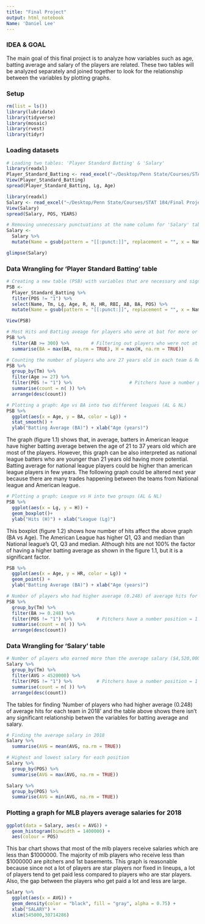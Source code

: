 ```yaml
---
title: "Final Project"
output: html_notebook
Name: 'Daniel Lee'
---
```


### IDEA & GOAL

The main goal of this final project is to analyze how variables such as age, batting average and salary of the players are related.  These two tables will be analyzed separately and joined together to look for the relationship between the variables by plotting graphs. 

### Setup
```r
rm(list = ls())
library(lubridate)
library(tidyverse)
library(mosaic)
library(rvest)
library(tidyr)
```

### Loading datasets
```r
# Loading two tables: 'Player Standard Batting' & 'Salary'
library(readxl)
Player_Standard_Batting <- read_excel("~/Desktop/Penn State/Courses/STAT 184/Final Project/Player Standard Batting.xlsx")
View(Player_Standard_Batting)
spread(Player_Standard_Batting, Lg, Age)

library(readxl)
Salary <- read_excel("~/Desktop/Penn State/Courses/STAT 184/Final Project/Salary.xlsx")
View(Salary)
spread(Salary, POS, YEARS)
```

```r
# Removing unnecessary punctuations at the name column for 'Salary' table
Salary <-
  Salary %>%
  mutate(Name = gsub(pattern = "[[:punct:]]", replacement = "", x = Name))

glimpse(Salary)
```


### Data Wrangling for 'Player Standard Batting' table
```r
# Creating a new table (PSB) with variables that are necessary and significant & Removing unnecessary punctuations at the name column for 'Player Standard Batting' table
PSB <- 
  Player_Standard_Batting %>%
  filter(POS != "1") %>% 
  select(Name, Tm, Lg, Age, R, H, HR, RBI, AB, BA, POS) %>%
  mutate(Name = gsub(pattern = "[[:punct:]]", replacement = "", x = Name))

View(PSB)
```

```r
# Most Hits and Batting aveage for players who were at bat for more or equal to 300 times. 
PSB %>%
  filter(AB >= 300) %>%        # Filtering out players who were not at bat less than 300 games
  summarise(BA = max(BA, na.rm = TRUE), H = max(H, na.rm = TRUE))
```


```r
# Counting the number of players who are 27 years old in each team & Removing pitchers and duplicated names from the data table occured due to trade during season.
PSB %>%
  group_by(Tm) %>%
  filter(Age >= 27) %>%
  filter(POS != "1") %>%                     # Pitchers have a number position = 1 
  summarise(count = n( )) %>%
  arrange(desc(count))
```

```r
# Plotting a graph: Age vs BA into two different leagues (AL & NL)
PSB %>%
  ggplot(aes(x = Age, y = BA, color = Lg)) +
  stat_smooth() +
  ylab("Batting Average (BA)") + xlab("Age (years)")
```
The graph (figure 1.1) shows that, in average, batters in American league have higher batting average betwen the age of 21 to 37 years old which are most of the players. However, this graph can be also interpreted as national league batters who are younger than 21 years old having more potential. Batting average for national league players could be higher than american league players in few years. The following graph could be altered next year because there are many trades happening between the teams from National league and American league. 

```r
# Plotting a graph: League vs H into two groups (AL & NL)
PSB %>%
  ggplot(aes(x = Lg, y = H)) +
  geom_boxplot()+
  ylab("Hits (H)") + xlab("League (Lg)")
```
This boxplot (figure 1.2) shows how number of hits affect the above graph (BA vs Age). The American League has higher Q1, Q3 and median than National league's Q1, Q3 and median. Although hits are not 100% the factor of having a higher batting average as shown in the figure 1.1, but it is a significant factor.

```r
PSB %>%
  ggplot(aes(x = Age, y = HR, color = Lg)) +
  geom_point() +
  ylab("Batting Average (BA)") + xlab("Age (years)")
```

```r
# Number of players who had higher average (0.248) of average hits for each team in 2018
PSB %>%
  group_by(Tm) %>%
  filter(BA >= 0.248) %>%
  filter(POS != "1") %>%         # Pitchers have a number position = 1 / POS does not work 
  summarise(count = n( )) %>%
  arrange(desc(count))
```


### Data Wrangling for 'Salary' table
```r
# Number of players who earned more than the average salary ($4,520,000) for each team in 2018
Salary %>%
  group_by(Tm) %>%
  filter(AVG > 4520000) %>%
  filter(POS != "1") %>%         # Pitchers have a number position = 1 / POS does not work 
  summarise(count = n( )) %>%
  arrange(desc(count))
```
The tables for finding 'Number of players who had higher average (0.248) of average hits for each team in 2018' and the table above shows there isn't any significant relationship betwen the variables for batting average and salary. 

```r
# Finding the average salary in 2018 
Salary %>%
  summarise(AVG = mean(AVG, na.rm = TRUE))

# Highest and lowest salary for each position
Salary %>%
  group_by(POS) %>%
  summarise(AVG = max(AVG, na.rm = TRUE))

Salary %>%
  group_by(POS) %>%
  summarise(AVG = min(AVG, na.rm = TRUE))

```


### Plotting a graph for MLB players average salaries for 2018
```r
ggplot(data = Salary, aes(x = AVG)) + 
  geom_histogram(binwidth = 1400000) + 
  aes(colour = POS)
```
This bar chart shows that most of the mlb players receive salaries which are less than $1000000. The majority of mlb players who receive less than $1000000 are pitchers and 1st basements. This graph is reasonable because since not a lot of players are star players nor fixed in lineups, a lot of players tend to get paid less compared to players who are star players. Also, the gap between the players who get paid a lot and less are large. 

```r
Salary %>%
  ggplot(aes(x = AVG)) +
  geom_density(color = "black", fill = "gray", alpha = 0.75) +
  xlab("SALARY") +
  xlim(545000,30714286)
```
